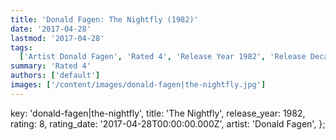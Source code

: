 ```yaml
---
title: 'Donald Fagen: The Nightfly (1982)'
date: '2017-04-28'
lastmod: '2017-04-28'
tags:
  ['Artist Donald Fagen', 'Rated 4', 'Release Year 1982', 'Release Decade 1980']
summary: 'Rated 4'
authors: ['default']
images: ['/content/images/donald-fagen|the-nightfly.jpg']
---
```


  key: 'donald-fagen|the-nightfly',
  title: 'The Nightfly',
  release_year: 1982,
  rating: 8,
  rating_date: '2017-04-28T00:00:00.000Z',
  artist: 'Donald Fagen',
};

<MusicRating data={data} />
